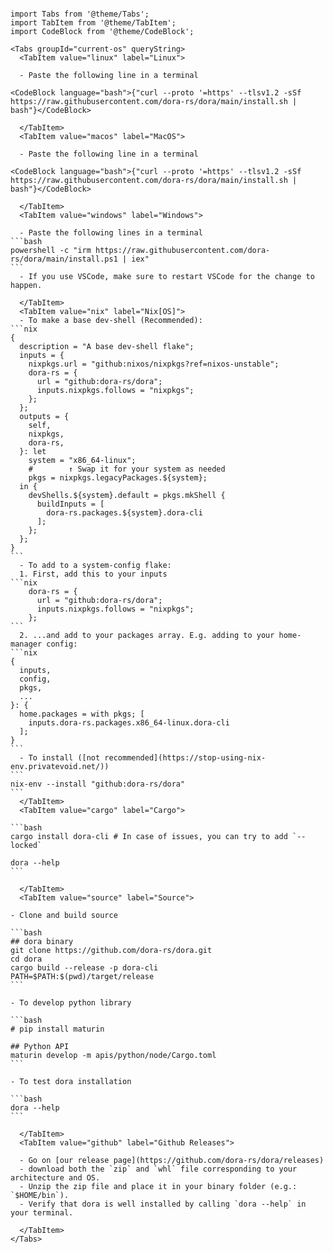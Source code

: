 ````mdx-code-block

import Tabs from '@theme/Tabs';
import TabItem from '@theme/TabItem';
import CodeBlock from '@theme/CodeBlock';

<Tabs groupId="current-os" queryString>
  <TabItem value="linux" label="Linux">

  - Paste the following line in a terminal

<CodeBlock language="bash">{"curl --proto '=https' --tlsv1.2 -sSf https://raw.githubusercontent.com/dora-rs/dora/main/install.sh | bash"}</CodeBlock>

  </TabItem>
  <TabItem value="macos" label="MacOS">

  - Paste the following line in a terminal

<CodeBlock language="bash">{"curl --proto '=https' --tlsv1.2 -sSf https://raw.githubusercontent.com/dora-rs/dora/main/install.sh | bash"}</CodeBlock>

  </TabItem>
  <TabItem value="windows" label="Windows">

  - Paste the following lines in a terminal
```bash
powershell -c "irm https://raw.githubusercontent.com/dora-rs/dora/main/install.ps1 | iex"
```
  - If you use VSCode, make sure to restart VSCode for the change to happen.

  </TabItem>
  <TabItem value="nix" label="Nix[OS]">
  - To make a base dev-shell (Recommended):
```nix
{
  description = "A base dev-shell flake";
  inputs = {
    nixpkgs.url = "github:nixos/nixpkgs?ref=nixos-unstable";
    dora-rs = {
      url = "github:dora-rs/dora";
      inputs.nixpkgs.follows = "nixpkgs";
    };
  };
  outputs = {
    self,
    nixpkgs,
    dora-rs,
  }: let
    system = "x86_64-linux";
    #        ↑ Swap it for your system as needed
    pkgs = nixpkgs.legacyPackages.${system};
  in {
    devShells.${system}.default = pkgs.mkShell {
      buildInputs = [
        dora-rs.packages.${system}.dora-cli
      ];
    };
  };
}
```
  - To add to a system-config flake:
  1. First, add this to your inputs
```nix
    dora-rs = {
      url = "github:dora-rs/dora";
      inputs.nixpkgs.follows = "nixpkgs";
    };
```
  2. ...and add to your packages array. E.g. adding to your home-manager config:
```nix
{
  inputs,
  config,
  pkgs,
  ...
}: {
  home.packages = with pkgs; [
    inputs.dora-rs.packages.x86_64-linux.dora-cli
  ];
}
```
  - To install ([not recommended](https://stop-using-nix-env.privatevoid.net/))
```
nix-env --install "github:dora-rs/dora"
```
  </TabItem>
  <TabItem value="cargo" label="Cargo">

```bash
cargo install dora-cli # In case of issues, you can try to add `--locked`

dora --help
```

  </TabItem>
  <TabItem value="source" label="Source">

- Clone and build source

```bash
## dora binary
git clone https://github.com/dora-rs/dora.git
cd dora
cargo build --release -p dora-cli
PATH=$PATH:$(pwd)/target/release
```

- To develop python library

```bash
# pip install maturin

## Python API
maturin develop -m apis/python/node/Cargo.toml
```

- To test dora installation

```bash
dora --help
```

  </TabItem>
  <TabItem value="github" label="Github Releases">

  - Go on [our release page](https://github.com/dora-rs/dora/releases)
  - download both the `zip` and `whl` file corresponding to your architecture and OS.
  - Unzip the zip file and place it in your binary folder (e.g.: `$HOME/bin`).
  - Verify that dora is well installed by calling `dora --help` in your terminal.

  </TabItem>
</Tabs>

````
